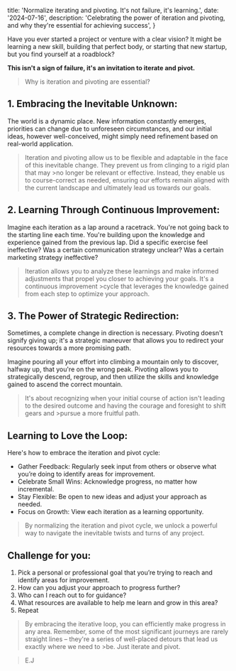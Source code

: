   title: 'Normalize iterating and pivoting. It\'s not failure, it\'s learning.',
  date: '2024-07-16',
  description: 'Celebrating the power of iteration and pivoting, and why they\'re essential for achieving success',
}

Have you ever started a project or venture with a clear vision? It might be learning a new skill, building that perfect body, or starting that new startup, but you find yourself at a roadblock?

**This isn\'t a sign of failure, it\'s an invitation to iterate and pivot.**

>Why is iteration and pivoting are essential?
## 1. Embracing the Inevitable Unknown:

The world is a dynamic place. New information constantly emerges, priorities can change due to unforeseen circumstances, and our initial ideas, however well-conceived, might simply need refinement based on real-world application.

>Iteration and pivoting allow us to be flexible and adaptable in the face of this inevitable change. They prevent us from clinging to a rigid plan that may >no longer be relevant or effective.
>Instead, they enable us to course-correct as needed, ensuring our efforts remain aligned with the current landscape and ultimately lead us towards our goals.

## 2. Learning Through Continuous Improvement:

Imagine each iteration as a lap around a racetrack. You're not going back to the starting line each time. You're building upon the knowledge and experience gained from the previous lap. Did a specific exercise feel ineffective? Was a certain communication strategy unclear? Was a certain marketing strategy ineffective?

>Iteration allows you to analyze these learnings and make informed adjustments that propel you closer to achieving your goals. It's a continuous improvement >cycle that leverages the knowledge gained from each step to optimize your approach.

## 3. The Power of Strategic Redirection:

Sometimes, a complete change in direction is necessary. Pivoting doesn't signify giving up; it's a strategic maneuver that allows you to redirect your resources towards a more promising path.

Imagine pouring all your effort into climbing a mountain only to discover, halfway up, that you're on the wrong peak. Pivoting allows you to strategically descend, regroup, and then utilize the skills and knowledge gained to ascend the correct mountain.

>It's about recognizing when your initial course of action isn't leading to the desired outcome and having the courage and foresight to shift gears and >pursue a more fruitful path.

## Learning to Love the Loop:

Here's how to embrace the iteration and pivot cycle:

<ul>
 <li>Gather Feedback: Regularly seek input from others or observe what you’re doing to identify areas for improvement.</li>
 <li>Celebrate Small Wins: Acknowledge progress, no matter how incremental.</li>
 <li>Stay Flexible: Be open to new ideas and adjust your approach as needed.</li>
 <li>Focus on Growth: View each iteration as a learning opportunity.</li>
</ul>

>By normalizing the iteration and pivot cycle, we unlock a powerful way to navigate the inevitable twists and turns of any project.

## Challenge for you:

<ol>
<li>Pick a personal or professional goal that you’re trying to reach and identify areas for improvement.</li>
<li>How can you adjust your approach to progress further?</li>
<li>Who can I reach out to for guidance?</li>
<li>What resources are available to help me learn and grow in this area?</li>
<li>Repeat</li>
</ol>

>By embracing the iterative loop, you can efficiently make progress in any area.
>Remember, some of the most significant journeys are rarely straight lines – they're a series of well-placed detours that lead us exactly where we need to >be. Just iterate and pivot.

>E.J
